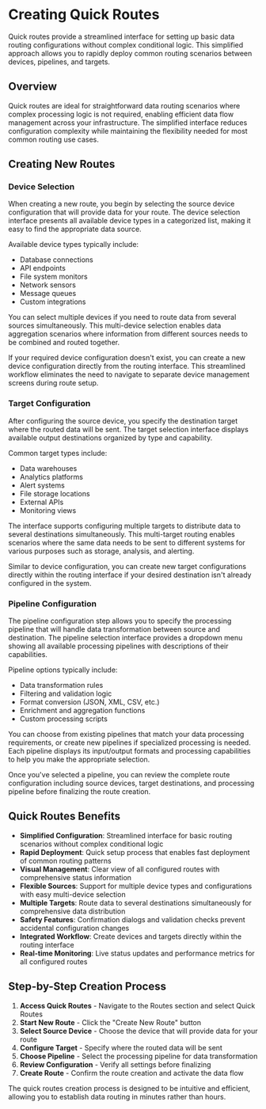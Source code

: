 # Creating Quick Routes

Quick routes provide a streamlined interface for setting up basic data routing configurations without complex conditional logic. This simplified approach allows you to rapidly deploy common routing scenarios between devices, pipelines, and targets.

## Overview

Quick routes are ideal for straightforward data routing scenarios where complex processing logic is not required, enabling efficient data flow management across your infrastructure. The simplified interface reduces configuration complexity while maintaining the flexibility needed for most common routing use cases.

## Creating New Routes

### Device Selection

When creating a new route, you begin by selecting the source device configuration that will provide data for your route. The device selection interface presents all available device types in a categorized list, making it easy to find the appropriate data source.

Available device types typically include:
- Database connections
- API endpoints
- File system monitors
- Network sensors
- Message queues
- Custom integrations

You can select multiple devices if you need to route data from several sources simultaneously. This multi-device selection enables data aggregation scenarios where information from different sources needs to be combined and routed together.

If your required device configuration doesn't exist, you can create a new device configuration directly from the routing interface. This streamlined workflow eliminates the need to navigate to separate device management screens during route setup.

### Target Configuration

After configuring the source device, you specify the destination target where the routed data will be sent. The target selection interface displays available output destinations organized by type and capability.

Common target types include:
- Data warehouses
- Analytics platforms
- Alert systems
- File storage locations
- External APIs
- Monitoring views

The interface supports configuring multiple targets to distribute data to several destinations simultaneously. This multi-target routing enables scenarios where the same data needs to be sent to different systems for various purposes such as storage, analysis, and alerting.

Similar to device configuration, you can create new target configurations directly within the routing interface if your desired destination isn't already configured in the system.

### Pipeline Configuration

The pipeline configuration step allows you to specify the processing pipeline that will handle data transformation between source and destination. The pipeline selection interface provides a dropdown menu showing all available processing pipelines with descriptions of their capabilities.

Pipeline options typically include:
- Data transformation rules
- Filtering and validation logic
- Format conversion (JSON, XML, CSV, etc.)
- Enrichment and aggregation functions
- Custom processing scripts

You can choose from existing pipelines that match your data processing requirements, or create new pipelines if specialized processing is needed. Each pipeline displays its input/output formats and processing capabilities to help you make the appropriate selection.

Once you've selected a pipeline, you can review the complete route configuration including source devices, target destinations, and processing pipeline before finalizing the route creation.

## Quick Routes Benefits

- **Simplified Configuration**: Streamlined interface for basic routing scenarios without complex conditional logic
- **Rapid Deployment**: Quick setup process that enables fast deployment of common routing patterns
- **Visual Management**: Clear view of all configured routes with comprehensive status information
- **Flexible Sources**: Support for multiple device types and configurations with easy multi-device selection
- **Multiple Targets**: Route data to several destinations simultaneously for comprehensive data distribution
- **Safety Features**: Confirmation dialogs and validation checks prevent accidental configuration changes
- **Integrated Workflow**: Create devices and targets directly within the routing interface
- **Real-time Monitoring**: Live status updates and performance metrics for all configured routes

## Step-by-Step Creation Process

1. **Access Quick Routes** - Navigate to the Routes section and select Quick Routes
2. **Start New Route** - Click the "Create New Route" button
3. **Select Source Device** - Choose the device that will provide data for your route
4. **Configure Target** - Specify where the routed data will be sent
5. **Choose Pipeline** - Select the processing pipeline for data transformation
6. **Review Configuration** - Verify all settings before finalizing
7. **Create Route** - Confirm the route creation and activate the data flow

The quick routes creation process is designed to be intuitive and efficient, allowing you to establish data routing in minutes rather than hours.
